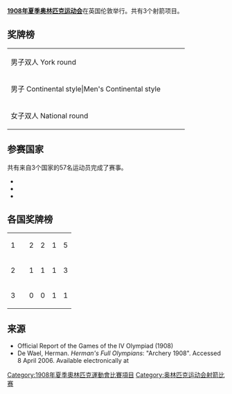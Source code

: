 '''[[1908年夏季奥林匹克运动会|1908年夏季奥林匹克运动会]]'''在英国伦敦举行。共有3个射箭项目。

==奖牌榜==
{| {{MedalistTable|type=Event}}
|-
| 男子双人 York round
| {{flagIOCmedalist|[[William_Dod|William Dod]]|GBR|1908年夏季}}
| {{flagIOCmedalist|[[Reginald_Brooks-King|Reginald Brooks-King]]|GBR|1908年夏季}}
| {{flagIOCmedalist|[[Henry_B._Richardson|Henry B. Richardson]]|USA|1908年夏季}}
|-
| 男子 Continental style|Men's Continental style
| {{flagIOCmedalist|[[欧仁·格里索|欧仁·格里索]]|FRA|1908年夏季}}
| {{flagIOCmedalist|[[路易·韦尔内|路易·韦尔内]]|FRA|1908年夏季}}
| {{flagIOCmedalist|[[古斯塔夫·卡巴雷|古斯塔夫·卡巴雷]]|FRA|1908年夏季}}
|-
| 女子双人 National round
| {{flagIOCmedalist|[[Queenie_Newall|Queenie Newall]]|GBR|1908年夏季}}
| {{flagIOCmedalist|[[Lottie_Dod|Lottie Dod]]|GBR|1908年夏季}}
| {{flagIOCmedalist|[[Beatrice_Hill-Lowe|Beatrice Hill-Lowe]]|GBR|1908年夏季}}
|}

==参赛国家==
共有来自3个国家的57名运动员完成了赛事。

* {{flagIOC|FRA|1908年夏季|15}}
* {{flagIOC|GBR|1908年夏季|41}}
* {{flagIOC|USA|1908年夏季|1}}

==各国奖牌榜==
{| {{RankedMedalTable}}
|-
| 1 ||align=left| {{flagIOCteam|GBR|1908年夏季}} || 2 || 2 || 1 || 5
|-
| 2 ||align=left| {{flagIOCteam|FRA|1908年夏季}} || 1 || 1 || 1 || 3
|-
| 3 ||align=left| {{flagIOCteam|USA|1908年夏季}} || 0 || 0 || 1 || 1
|}

==来源==
* Official Report of the Games of the IV Olympiad (1908)
* De Wael, Herman. ''Herman's Full Olympians'': "Archery 1908".  Accessed 8 April 2006. Available electronically at [http://users.skynet.be/hermandw/olymp/arc1908.html ]{{Wayback|url=http://users.skynet.be/hermandw/olymp/arc1908.html |date=20060929183550 }}

{{奧林匹克運動會射箭比賽}}

[[Category:1908年夏季奧林匹克運動會比賽項目|Category:1908年夏季奧林匹克運動會比賽項目]]
[[Category:奥林匹克运动会射箭比赛|Category:奥林匹克运动会射箭比赛]]